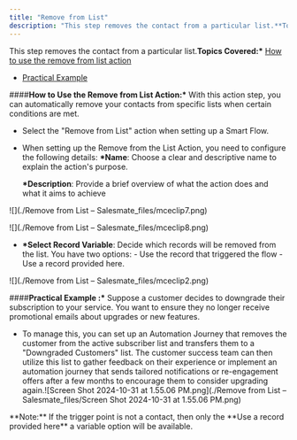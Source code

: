 ```yaml
---
title: "Remove from List"
description: "This step removes the contact from a particular list.**Topics Covered:*** [How to use the remove from list action](https://support.salesmate.io/hc/e..."
---
```


This step removes the contact from a particular list.**Topics Covered:\*** [How to use the remove from list action](https://support.salesmate.io/hc/en-us/articles/38138589895833-Remove-from-List#h_01JCE11M6ZHV77FR88GFPC6E3H)

- [Practical Example](https://support.salesmate.io/hc/en-us/articles/38138589895833-Remove-from-List#h_01JCE120A1A47ZHZ5QWPC3A7MC)

####**How to Use the Remove from List Action:\*** With this action step, you can automatically remove your contacts from specific lists when certain conditions are met.

- Select the "Remove from List" action when setting up a Smart Flow.

- When setting up the Remove from the List Action, you need to configure the following details:
  **\*Name**: Choose a clear and descriptive name to explain the action's purpose.

  **\*Description**: Provide a brief overview of what the action does and what it aims to achieve

![](./Remove from List – Salesmate_files/mceclip7.png)

![](./Remove from List – Salesmate_files/mceclip8.png)

- **\*Select Record Variable**: Decide which records will be removed from the list. You have two options:
  \- Use the record that triggered the flow
  \- Use a record provided here.

![](./Remove from List – Salesmate_files/mceclip2.png)

####**Practical Example :\*** Suppose a customer decides to downgrade their subscription to your service. You want to ensure they no longer receive promotional emails about upgrades or new features.

- To manage this, you can set up an Automation Journey that removes the customer from the active subscriber list and transfers them to a "Downgraded Customers" list. The customer success team can then utilize this list to gather feedback on their experience or implement an automation journey that sends tailored notifications or re-engagement offers after a few months to encourage them to consider upgrading again.![Screen Shot 2024-10-31 at 1.55.06 PM.png](./Remove from List – Salesmate_files/Screen Shot 2024-10-31 at 1.55.06 PM.png)

<Note>
  **Note:** If the trigger point is not a contact, then only the **Use a record
  provided here** a variable option will be available.
</Note>
